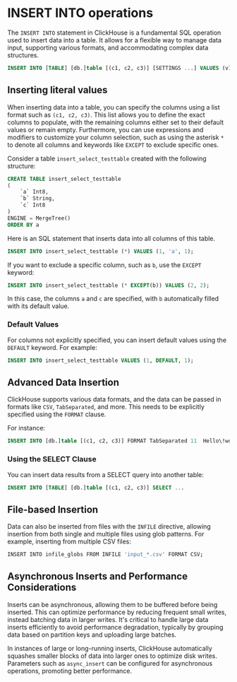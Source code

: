 # INSERT INTO operations

The `INSERT INTO` statement in ClickHouse is a fundamental SQL operation used to insert data into a table. It allows for a flexible way to manage data input, supporting various formats, and accommodating complex data structures.

```sql
INSERT INTO [TABLE] [db.]table [(c1, c2, c3)] [SETTINGS ...] VALUES (v11, v12, v13), (v21, v22, v23), ...
```

## Inserting literal values

When inserting data into a table, you can specify the columns using a list format such as `(c1, c2, c3)`. This list allows you to define the exact columns to populate, with the remaining columns either set to their default values or remain empty. Furthermore, you can use expressions and modifiers to customize your column selection, such as using the asterisk `*` to denote all columns and keywords like `EXCEPT` to exclude specific ones.

Consider a table `insert_select_testtable` created with the following structure:

```sql
CREATE TABLE insert_select_testtable
(
    `a` Int8,
    `b` String,
    `c` Int8
)
ENGINE = MergeTree()
ORDER BY a
```

Here is an SQL statement that inserts data into all columns of this table.

```sql
INSERT INTO insert_select_testtable (*) VALUES (1, 'a', 1);
```

If you want to exclude a specific column, such as `b`, use the `EXCEPT` keyword:

```sql
INSERT INTO insert_select_testtable (* EXCEPT(b)) VALUES (2, 2);
```

In this case, the columns `a` and `c` are specified, with `b` automatically filled with its default value.

### Default Values

For columns not explicitly specified, you can insert default values using the `DEFAULT` keyword. For example:

```sql
INSERT INTO insert_select_testtable VALUES (1, DEFAULT, 1);
```

## Advanced Data Insertion

ClickHouse supports various data formats, and the data can be passed in formats like `CSV`, `TabSeparated`, and more. This needs to be explicitly specified using the `FORMAT` clause.

For instance:

```sql
INSERT INTO [db.]table [(c1, c2, c3)] FORMAT TabSeparated 11  Hello\!world!
```

### Using the SELECT Clause

You can insert data results from a SELECT query into another table:

```sql
INSERT INTO [TABLE] [db.]table [(c1, c2, c3)] SELECT ...
```

## File-based Insertion

Data can also be inserted from files with the `INFILE` directive, allowing insertion from both single and multiple files using glob patterns. For example, inserting from multiple CSV files:

```bash
INSERT INTO infile_globs FROM INFILE 'input_*.csv' FORMAT CSV;
```

## Asynchronous Inserts and Performance Considerations

Inserts can be asynchronous, allowing them to be buffered before being inserted. This can optimize performance by reducing frequent small writes, instead batching data in larger writes. It's critical to handle large data inserts efficiently to avoid performance degradation, typically by grouping data based on partition keys and uploading large batches.

In instances of large or long-running inserts, ClickHouse automatically squashes smaller blocks of data into larger ones to optimize disk writes. Parameters such as `async_insert` can be configured for asynchronous operations, promoting better performance.